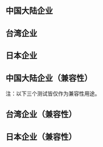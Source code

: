 {{Testcases notice |toc=on}}
== 中国大陆企业 ==
{{See also|蚂蚁金服}}
{{Testcase table
| name = 浙江蚂蚁小微金融服务集团股份有限公司
| name_en = Ant Financial Services Group
| type = [[民营企业]]、[[股份有限公司]]（未上市）
| local_code_name = CN
| local_code = 913301067046373179
| foundation = 2014年10月16日
| location = {{CHN}}[[浙江省]][[杭州市]][[西湖区 (杭州市)|西湖区]]西溪路556号蚂蚁Z空间（注册地址为西溪新座5幢802室）
| key_people = [[螞蟻(Eric)]]（[[董事长]]、[[CEO]]）
| area_served = 全球
| services = 互联网金融服务
| major_shareholder = [[#主要股东|见下文]]
| subsid = [[#旗下产品|见下文]]
| homepage = {{URL|https://www.antfin.com}}
}}
== 台湾企业 ==
{{See also|台灣積體電路製造}}
{{Testcase table
| name = 台灣積體電路製造股份有限公司
| name_en = Taiwan Semiconductor Manufacturing Co., Ltd.
| type = [[上市公司]]
| traded_as = {{twse|2330}}<br/>（1994年9月5日上市）<br />{{nyse|TSM}}
| local_code_name = TW
| local_code = 22099131
| foundation = {{Start date|1987|02|21}}
| location = {{TWN}}<br />[[新竹市]][[東區 (新竹市)|東區]]力行六路8號
| founder = [[張忠謀]]（榮譽董事長）
| key_people = [[董事長]]：[[劉德音]]<br />[[總裁]]：[[魏哲家]]
| industry = [[電子工業]]
| products = [[晶圓代工]]服務
| revenue = {{profit}}[[新臺幣]]9774.47億元（2017年）
| net_income = {{profit}}[[新臺幣]]3431億元（2017年）
| homepage = {{url|http://www.tsmc.com/}}
| capital = [[新臺幣]]259,303,804,580元
| major_shareholder = 花旗託管台積電存託憑證專戶（20.68%）<br>{{ROC}}[[行政院國家發展基金管理會]]（6.38%）<br>花旗台新加坡（2.64%）
| subsid = 30家
}}
== 日本企业 ==
{{See also|日立製作所}}
{{Testcase table
| company_name = 株式會社日立製作所<br /><small>{{lang|ja|株式会社日立製作所}}<br />{{lang|en|Hitachi, Ltd.}}</small>
| company_logo = File:Hitachi Group Logo.svg
| image = [[File:Nippon Life Insurance Company,Marunouchi.JPG|200px|日立現行識別標誌]]
| image_caption = 日立總部所在地：日本生命丸之內大樓
| company_slogan = Inspire the Next
| company_type = [[上市公司]]
| traded_as = {{tyo|6501|1949年5月16日}}<br />{{nyse|HIT}}<br />[[大阪證券交易所|大證1部]]1949年5月14日<br />[[名古屋證券交易所|名證1部]]<br />[[福岡證券交易所|福證]]<br />[[札幌證券交易所|札證]]
| local_code_name = JP
| local_code = 7010001008844
| foundation = 1910年
| location = {{JPN}} 〒100-8280<br />[[東京都]][[千代田區]][[丸之內]]一丁目6番6號<br/>[[日本生命]]丸之內大樓
| area_served = {{flag|World}}
| key_people = [[中西宏明]]（會長）
| industry = [[电机]]、[[电子]]、[[商業]]
| products = [[家用電器]]、[[空調設備]]及電腦相關產品、电子零組元件、動力系統及产业[[機械]]
| num_employees = 359,746人（含控股子公司，截至2010年3月31日）
| revenue = 2017年营业收入为¥9.162 trillion
| homepage = {{url|http://www.hitachi.com/}}
}}
== 中国大陆企业（兼容性） ==
{{See also|蚂蚁金服}}
注：以下三个测试皆仅作为兼容性用途。
{{Testcase table
| name = 浙江蚂蚁小微金融服务集团股份有限公司
| name_en = Ant Financial Services Group
| type = [[民营企业]]、[[股份有限公司]]（未上市）
| com_code = 913301067046373179
| foundation = 2014年10月16日
| location = {{CHN}}[[浙江省]][[杭州市]][[西湖区 (杭州市)|西湖区]]西溪路556号蚂蚁Z空间（注册地址为西溪新座5幢802室）
| key_people = [[螞蟻(Eric)]]（[[董事长]]、[[CEO]]）
| area_served = 全球
| services = 互联网金融服务
| major_shareholder = [[#主要股东|见下文]]
| subsid = [[#旗下产品|见下文]]
| homepage = {{URL|https://www.antfin.com}}
}}
== 台湾企业（兼容性） ==
{{See also|台灣積體電路製造}}
{{Testcase table
| name = 台灣積體電路製造股份有限公司
| name_en = Taiwan Semiconductor Manufacturing Co., Ltd.
| type = [[上市公司]]
| traded_as = {{twse|2330}}<br/>（1994年9月5日上市）<br />{{nyse|TSM}}
| ROC_UBN = 22099131
| foundation = {{Start date|1987|02|21}}
| location = {{TWN}}<br />[[新竹市]][[東區 (新竹市)|東區]]力行六路8號
| founder = [[張忠謀]]（榮譽董事長）
| key_people = [[董事長]]：[[劉德音]]<br />[[總裁]]：[[魏哲家]]
| industry = [[電子工業]]
| products = [[晶圓代工]]服務
| revenue = {{profit}}[[新臺幣]]9774.47億元（2017年）
| net_income = {{profit}}[[新臺幣]]3431億元（2017年）
| homepage = {{url|http://www.tsmc.com/}}
| capital = [[新臺幣]]259,303,804,580元
| major_shareholder = 花旗託管台積電存託憑證專戶（20.68%）<br>{{ROC}}[[行政院國家發展基金管理會]]（6.38%）<br>花旗台新加坡（2.64%）
| subsid = 30家
}}
== 日本企业（兼容性） ==
{{See also|日立製作所}}
{{Testcase table
| company_name = 株式會社日立製作所<br /><small>{{lang|ja|株式会社日立製作所}}<br />{{lang|en|Hitachi, Ltd.}}</small>
| company_logo = File:Hitachi Group Logo.svg
| image = [[File:Nippon Life Insurance Company,Marunouchi.JPG|200px|日立現行識別標誌]]
| image_caption = 日立總部所在地：日本生命丸之內大樓
| company_slogan = Inspire the Next
| company_type = [[上市公司]]
| traded_as = {{tyo|6501|1949年5月16日}}<br />{{nyse|HIT}}<br />[[大阪證券交易所|大證1部]]1949年5月14日<br />[[名古屋證券交易所|名證1部]]<br />[[福岡證券交易所|福證]]<br />[[札幌證券交易所|札證]]
| JPN_CN = 7010001008844
| foundation = 1910年
| location = {{JPN}} 〒100-8280<br />[[東京都]][[千代田區]][[丸之內]]一丁目6番6號<br/>[[日本生命]]丸之內大樓
| area_served = {{flag|World}}
| key_people = [[中西宏明]]（會長）
| industry = [[电机]]、[[电子]]、[[商業]]
| products = [[家用電器]]、[[空調設備]]及電腦相關產品、电子零組元件、動力系統及产业[[機械]]
| num_employees = 359,746人（含控股子公司，截至2010年3月31日）
| revenue = 2017年营业收入为¥9.162 trillion
| homepage = {{url|http://www.hitachi.com/}}
}}